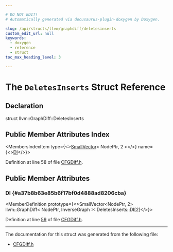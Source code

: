 ```yaml
---

# DO NOT EDIT!
# Automatically generated via docusaurus-plugin-doxygen by Doxygen.

slug: /api/structs/llvm/graphdiff/deletesinserts
custom_edit_url: null
keywords:
  - doxygen
  - reference
  - struct
toc_max_heading_level: 3

---
```





# The `DeletesInserts` Struct Reference

<DoxygenPage pluginConfig={pluginConfig}>



## Declaration

<CodeBlock>struct llvm::GraphDiff::DeletesInserts</CodeBlock>

## Public Member Attributes Index

<MembersIndex>

<MembersIndexItem
  type={<><a href="/docs/api/classes/llvm/smallvector">SmallVector</a>&lt; NodePtr, 2 &gt;</>}
  name={<><a href="#a37b8b63e85b6f17bf0d4888ad8206cba">DI</a></>}>
</MembersIndexItem>

</MembersIndex>


Definition at line 58 of file <a href="/docs/api/files/include/include/llvm/include/llvm/support/cfgdiff-h">CFGDiff.h</a>.

<SectionDefinition>

## Public Member Attributes

### DI {#a37b8b63e85b6f17bf0d4888ad8206cba}

<MemberDefinition
  prototype={<>SmallVector&lt;NodePtr, 2&gt; llvm::GraphDiff&lt; NodePtr, InverseGraph &gt;::DeletesInserts::DI&#91;2&#93;</>}>

Definition at line <a href="/docs/api/files/include/include/llvm/include/llvm/support/cfgdiff-h/#l00059">59</a> of file <a href="/docs/api/files/include/include/llvm/include/llvm/support/cfgdiff-h">CFGDiff.h</a>.
</MemberDefinition>

</SectionDefinition>

<hr/>

The documentation for this struct was generated from the following file:

<ul>
<li><a href="/docs/api/files/include/include/llvm/include/llvm/support/cfgdiff-h">CFGDiff.h</a></li>
</ul>

</DoxygenPage>
